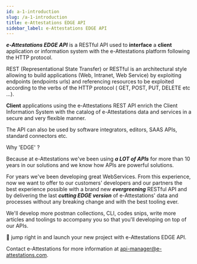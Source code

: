 ```yaml
---
id: a-1-introduction
slug: /a-1-introduction
title: e-Attestations EDGE API
sidebar_label: e-Attestations EDGE API
---
```


***e-Attestations EDGE API*** is a RESTful API used to **interface** a **client** application or information system with the e-Attestations platform following the HTTP protocol.

REST (Representational State Transfer) or RESTful is an architectural style allowing to build applications (Web, Intranet, Web Service) by exploiting endpoints (endpoints urls) and referencing resources to be exploited according to the verbs of the HTTP protocol ( GET, POST, PUT, DELETE etc ...).

**Client** applications using the e-Attestations REST API enrich the Client Information System with the catalog of e-Attestations data and services in a secure and very flexible manner.

The API can also be used by software integrators, editors, SAAS APIs, standard connectors etc.

Why 'EDGE' ?

Because at e-Attestations we've been using ***a LOT of APIs*** for more than 10 years in our solutions and we know how APIs are powerful solutions.

For years we've been developing great WebServices. 
From this experience, now we want to offer to our customers' developers and our partners the best experience possible with a brand new ***evergreening*** RESTful API
and by delivering the last ***cutting EDGE version*** of e-Attestations' data and processes without any breaking change and with the best tooling ever.

We'll develop more postman collections, CLI, codes snips, write more articles and toolings to accompany you so that you'll developing on top of our APIs.

🚀 jump right in and launch your new project with e-Attestations EDGE API.



Contact e-Attestations for more information at [api-manager@e-attestations.com](mailto:api-manager@e-attestations.com).
